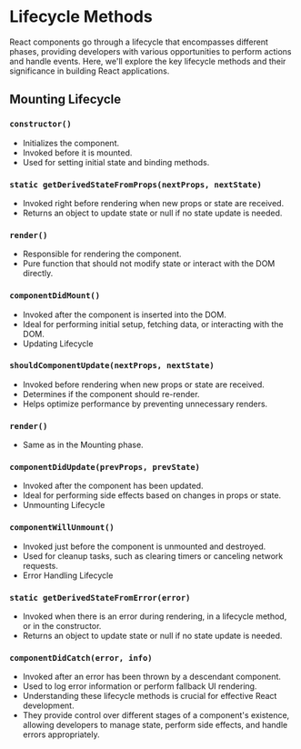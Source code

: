 
# Lifecycle Methods

React components go through a lifecycle that encompasses different phases, providing developers with various opportunities to perform actions and handle events. Here, we'll explore the key lifecycle methods and their significance in building React applications.

## Mounting Lifecycle

<Steps>

### `constructor()`

- Initializes the component.
- Invoked before it is mounted.
- Used for setting initial state and binding methods.

### `static getDerivedStateFromProps(nextProps, nextState)`

- Invoked right before rendering when new props or state are received.
- Returns an object to update state or null if no state update is needed.

### `render()`

- Responsible for rendering the component.
- Pure function that should not modify state or interact with the DOM directly.

### `componentDidMount()`

- Invoked after the component is inserted into the DOM.
- Ideal for performing initial setup, fetching data, or interacting with the DOM.
- Updating Lifecycle

### `shouldComponentUpdate(nextProps, nextState)`

- Invoked before rendering when new props or state are received.
- Determines if the component should re-render.
- Helps optimize performance by preventing unnecessary renders.

### `render()`

- Same as in the Mounting phase.

### `componentDidUpdate(prevProps, prevState)`

- Invoked after the component has been updated.
- Ideal for performing side effects based on changes in props or state.
- Unmounting Lifecycle

### `componentWillUnmount()`

- Invoked just before the component is unmounted and destroyed.
- Used for cleanup tasks, such as clearing timers or canceling network requests.
- Error Handling Lifecycle

### `static getDerivedStateFromError(error)`

- Invoked when there is an error during rendering, in a lifecycle method, or in the constructor.
- Returns an object to update state or null if no state update is needed.

### `componentDidCatch(error, info)`

- Invoked after an error has been thrown by a descendant component.
- Used to log error information or perform fallback UI rendering.
- Understanding these lifecycle methods is crucial for effective React development.
- They provide control over different stages of a component's existence, allowing developers to manage state, perform side effects, and handle errors appropriately.

</Steps>
